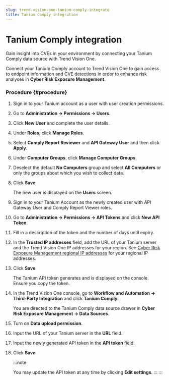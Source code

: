 ```yaml
---
slug: trend-vision-one-tanium-comply-integrate
title: Tanium Comply integration
---
```

# Tanium Comply integration

Gain insight into CVEs in your environment by connecting your Tanium Comply data source with Trend Vision One.

Connect your Tanium Comply account to Trend Vision One to gain access to endpoint information and CVE detections in order to enhance risk analyses in **Cyber Risk Exposure Management**.

### Procedure {#procedure}

1.  Sign in to your Tanium account as a user with user creation permissions.

2.  Go to **Administration → Permissions → Users**.

3.  Click **New User** and complete the user details.

4.  Under **Roles**, click **Manage Roles**.

5.  Select **Comply Report Reviewer** and **API Gateway User** and then click **Apply**.

6.  Under **Computer Groups**, click **Manage Computer Groups**.

7.  Deselect the default **No Computers** group and select **All Computers** or only the groups about which you wish to collect data.

8.  Click **Save**.

    The new user is displayed on the **Users** screen.

9.  Sign in to your Tanium Account as the newly created user with API Gateway User and Comply Report Viewer roles.

10. Go to **Administration → Permissions → API Tokens** and click **New API Token**.

11. Fill in a description of the token and the number of days until expiry.

12. In the **Trusted IP addresses** field, add the URL of your Tanium server and the Trend Vision One IP addresses for your region. See [Cyber Risk Exposure Management regional IP addresses](asrm-regional-ip-addresses.mdx) for your regional IP addresses.

13. Click **Save**.

    The Tanium API token generates and is displayed on the console. Ensure you copy the token.

14. In the Trend Vision One console, go to **Workflow and Automation → Third-Party Integration** and click **Tanium Comply**.

    You are directed to the Tanium Comply data source drawer in **Cyber Risk Exposure Management → Data Sources**.

15. Turn on **Data upload permission**.

16. Input the URL of your Tanium server in the **URL** field.

17. Input the newly generated API token in the **API token** field.

18. Click **Save**.

    :::note

    You may update the API token at any time by clicking **Edit settings**.
    :::
:::
